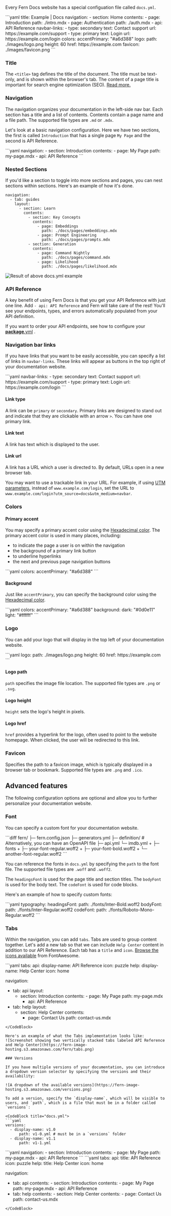 Every Fern Docs website has a special configuation file called `docs.yml`.

<CodeBlock title="docs.yml">
```yaml
title: Example | Docs
navigation:
  - section: Home
    contents:
      - page: Introduction
        path: ./intro.mdx
      - page: Authentication
        path: ./auth.mdx
  - api: API Reference
navbar-links:
  - type: secondary
    text: Contact support
    url: https://example.com/support
  - type: primary
    text: Login
    url: https://example.com/login
colors:
  accentPrimary: "#a6d388"
logo:
  path: ./images/logo.png
  height: 60
  href: https://example.com
favicon: ./images/favicon.png
```
</CodeBlock>

### Title 

The `<title>` tag defines the title of the document. The title must be text-only, and is shown within the browser's tab. The content of a page title is important for search engine optimization (SEO). [Read more.](https://www.w3schools.com/tags/tag_title.asp)

### Navigation

The navigation organizes your documentation in the left-side nav bar. Each section has a title and a list of contents. Contents contain a page name and a file path. The supported file types are `.md` or `.mdx`.

Let's look at a basic navigation configuration. Here we have two sections, the first is called `Introduction` that has a single page `My Page` and the second is API Reference.

<CodeBlock title="Example Navigation Config">
```yaml
navigation: 
  - section: Introduction
    contents: 
      - page: My Page
        path: my-page.mdx
  - api: API Reference
```
</CodeBlock>

### Nested Sections
If you'd like a section to toggle into more sections and pages, you can nest sections within sections. Here's an example of how it's done.
<CodeBlock title="docs.yml">
```mdx
navigation:
  - tab: guides
    layout:
      - section: Learn
        contents: 
          - section: Key Concepts
            contents: 
              - page: Embeddings
                path: ./docs/pages/embeddings.mdx
              - page: Prompt Engineering
                path: ./docs/pages/prompts.mdx
          - section: Generation
            contents: 
              - page: Command Nightly
                path: ./docs/pages/command.mdx
              - page: Likelihood
                path: ./docs/pages/likelihood.mdx
```
</CodeBlock>

![Result of above docs.yml example](https://fern-image-hosting.s3.amazonaws.com/fern/nested-sections.png)

### API Reference

A key benefit of using Fern Docs is that you get your API Reference with just one line. 
Add `- api: API Reference` and Fern will take care of the rest! You'll see your endpoints, types, 
and errors automatically populated from your API definition. 

If you want to order your API endpoints, see how to configure your
[__package__.yml](/api-definition/fern-definition/packages#navigation) . 

### Navigation bar links

If you have links that you want to be easily accessible, you can specify a list of links in `navbar-links`. These links will appear as buttons in the top right of your documentation website.

<CodeBlock title="docs.yml">
```yaml
navbar-links:
  - type: secondary
    text: Contact support
    url: https://example.com/support
  - type: primary
    text: Login
    url: https://example.com/login
```
</CodeBlock>

#### Link type

A link can be `primary` or `secondary`. Primary links are designed to stand out and indicate that they are clickable with an arrow `>`. You can have one primary link.

#### Link text

A link has text which is displayed to the user.

#### Link url

A link has a URL which a user is directed to. By default, URLs open in a new browser tab.

You may want to use a trackable link in your URL. For example, if using [UTM parameters](https://en.wikipedia.org/wiki/UTM_parameters), instead of `www.example.com/login`, set the URL to `www.example.com/login?utm_source=docs&utm_medium=navbar`.

### Colors

#### Primary accent

You may specify a primary accent color using the [Hexadecimal color](https://www.w3schools.com/colors/colors_hexadecimal.asp). The primary accent color is used in many places, including:

- to indicate the page a user is on within the navigation
- the background of a primary link button
- to underline hyperlinks
- the next and previous page navigation buttons

<CodeBlock title="docs.yml">
```yaml
colors:
  accentPrimary: "#a6d388"
```
</CodeBlock>

#### Background

Just like `accentPrimary`, you can specify the background color using the [Hexadecimal color](https://www.w3schools.com/colors/colors_hexadecimal.asp).

<CodeBlock title="docs.yml">
```yaml
colors:
  accentPrimary: "#a6d388"
  background:
    dark: "#0d0e11"
    light: "#ffffff"
```
</CodeBlock>

### Logo

You can add your logo that will display in the top left of your documentation website.

<CodeBlock title="docs.yml">
```yaml
logo:
  path: ./images/logo.png
  height: 60
  href: https://example.com
```
</CodeBlock>

#### Logo path

`path` specifies the image file location. The supported file types are `.png` or `.svg`.

#### Logo height

`height` sets the logo's height in pixels.

#### Logo href

`href` provides a hyperlink for the logo, often used 
to point to the website homepage. When clicked, the user will be redirected to this link.

### Favicon

Specifies the path to a favicon image, which is typically displayed in a 
browser tab or bookmark. Supported file types are `.png` and `.ico`.

## Advanced features

The following configuration options are optional and allow you to further personalize your documentation website.

### Font 

You can specify a custom font for your documentation website.

<CodeBlock title="fern directory">
```diff
  fern/
  ├─ fern.config.json
  ├─ generators.yml
  ├─ definition/ # Alternatively, you can have an OpenAPI file
    ├─ api.yml
    └─ imdb.yml
+ ├─ fonts
+   ├─ your-font-regular.woff2
+   ├─ your-font-bold.woff2
+   └─ another-font-regular.woff2
```
</CodeBlock>

You can reference the fonts in `docs.yml` by specifying the `path` to the font file. The supported file types are `.woff` and `.woff2`.

The `headingsFont` is used for the page title and section titles. The `bodyFont` is used for the body text. The `codeFont` is used for code blocks.

Here's an example of how to specify custom fonts:

<CodeBlock title="docs.yml">
```yaml
typography:
  headingsFont:
    path: ./fonts/Inter-Bold.woff2
  bodyFont:
    path: ./fonts/Inter-Regular.woff2
  codeFont: 
    path:  ./fonts/Roboto-Mono-Regular.woff2
```
</CodeBlock>

### Tabs

Within the navigation, you can add `tabs`. Tabs are used to group content together. Let's add a new tab so that we can include `Help Center` content in addition to our API Reference. Each tab has a `title` and `icon`. [Browse the icons available](/generate-docs/component-library/icons) from FontAwesome.

<CodeBlock title="docs.yml">
```yaml
tabs: 
  api: 
    display-name: API Reference
    icon: puzzle
  help:
    display-name: Help Center
    icon: home
    
 navigation: 
  - tab: api
    layout: 
      - section: Introduction
          contents: 
            - page: My Page
                path: my-page.mdx
        - api: API Reference   
  - tab: help
    layout: 
      - section: Help Center
        contents: 
          - page: Contact Us
              path: contact-us.mdx
```
</CodeBlock>

Here's an example of what the Tabs implementation looks like:
![Screenshot showing two vertically stacked tabs labeled API Reference and Help Center](https://fern-image-hosting.s3.amazonaws.com/fern/tabs.png)

### Versions

If you have multiple versions of your documentation, you can introduce a dropdown version selector by specifying the versions and their availability:

![A dropdown of the available versions](https://fern-image-hosting.s3.amazonaws.com/versions.png)

To add a version, specify the `display-name`, which will be visible to users, and `path`, which is a file that must be in a folder called `versions`:

<CodeBlock title="docs.yml">
```yaml
versions: 
  - display-name: v1.0
      path: v1-0.yml # must be in a `versions` folder
  - display-name: v1.1
      path: v1-1.yml
```
</CodeBlock>

<CodeBlock title="versions/v1-0.yml">
```yaml
navigation: 
  - section: Introduction
    contents: 
      - page: My Page
        path: my-page.mdx
  - api: API Reference
```
</CodeBlock>

<CodeBlock title="versions/v1-1.yml">
```yaml
tabs: 
  api: 
    title: API Reference
    icon: puzzle
  help:
    title: Help Center
    icon: home
    
 navigation: 
  - tab: api
     contents: 
        - section: Introduction
           contents: 
              - page: My Page
                 path: my-page.mdx
        - api: API Reference   
   - tab: help
      contents: 
         - section: Help Center
           contents: 
              - page: Contact Us
                 path: contact-us.mdx
```
</CodeBlock>
